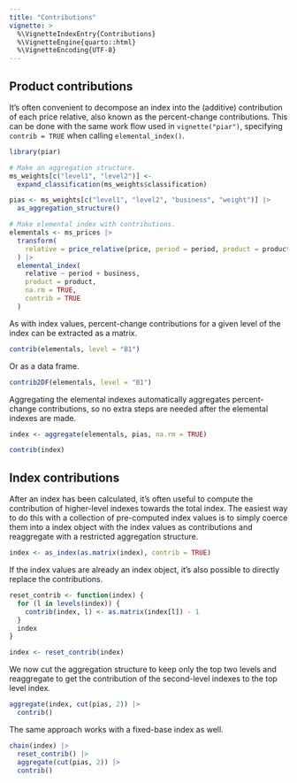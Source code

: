 ```yaml
---
title: "Contributions"
vignette: >
  %\VignetteIndexEntry{Contributions}
  %\VignetteEngine{quarto::html}
  %\VignetteEncoding{UTF-8}
---
```


## Product contributions

It's often convenient to decompose an index into the (additive) contribution of each price relative, also known as the percent-change contributions. This can be done with the same work flow used in `vignette("piar")`, specifying `contrib = TRUE` when calling `elemental_index()`.

```r
library(piar)

# Make an aggregation structure.
ms_weights[c("level1", "level2")] <- 
  expand_classification(ms_weights$classification)

pias <- ms_weights[c("level1", "level2", "business", "weight")] |>
  as_aggregation_structure()

# Make elemental index with contributions.
elementals <- ms_prices |>
  transform(
    relative = price_relative(price, period = period, product = product)
  ) |>
  elemental_index(
    relative ~ period + business,
    product = product,
    na.rm = TRUE,
    contrib = TRUE
  )
```

As with index values, percent-change contributions for a given level of the index can be extracted as a matrix.

```r
contrib(elementals, level = "B1")
```

Or as a data frame.

```r
contrib2DF(elementals, level = "B1")
```

Aggregating the elemental indexes automatically aggregates percent-change contributions, so no extra steps are needed after the elemental indexes are made.

```r
index <- aggregate(elementals, pias, na.rm = TRUE)

contrib(index)
```

## Index contributions

After an index has been calculated, it's often useful to compute the contribution of higher-level indexes towards the total index. The easiest way to do this with a collection of pre-computed index values is to simply coerce them into a index object with the index values as contributions and reaggregate with a restricted aggregation structure.

```r
index <- as_index(as.matrix(index), contrib = TRUE)
```

If the index values are already an index object, it's also possible to directly replace the contributions.

```r
reset_contrib <- function(index) {
  for (l in levels(index)) {
    contrib(index, l) <- as.matrix(index[l]) - 1
  }
  index
}

index <- reset_contrib(index)
```

We now cut the aggregation structure to keep only the top two levels and reaggregate to get the contribution of the second-level indexes to the top level index.

```r
aggregate(index, cut(pias, 2)) |>
  contrib()
```

The same approach works with a fixed-base index as well.

```r
chain(index) |>
  reset_contrib() |>
  aggregate(cut(pias, 2)) |>
  contrib()
```